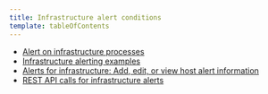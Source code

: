 ```yaml
---
title: Infrastructure alert conditions
template: tableOfContents
---
```


* [Alert on infrastructure processes](/docs/infrastructure/new-relic-infrastructure/infrastructure-alert-conditions/alert-infrastructure-processes)
* [Infrastructure alerting examples](/docs/infrastructure/new-relic-infrastructure/infrastructure-alert-conditions/infrastructure-alerting-examples)
* [Alerts for infrastructure: Add, edit, or view host alert information](/docs/infrastructure/new-relic-infrastructure/infrastructure-alert-conditions/infrastructure-alerts-add-edit-or-view-host-alert-information)
* [REST API calls for infrastructure alerts](/docs/infrastructure/new-relic-infrastructure/infrastructure-alert-conditions/rest-api-calls-new-relic-infrastructure-alerts)
